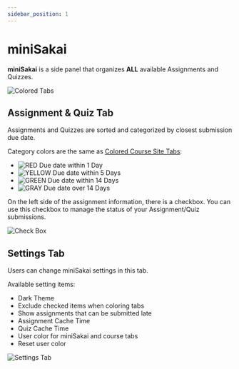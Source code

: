 ```yaml
---
sidebar_position: 1
---
```


# miniSakai

**miniSakai** is a side panel that organizes **ALL** available Assignments and Quizzes.

![Colored Tabs](img/mini_sakai_frame.png)

## Assignment & Quiz Tab
Assignments and Quizzes are sorted and categorized by closest submission due date.

Category colors are the same as [Colored Course Site Tabs](#colored-course-site-tabs):
- ![RED](img/01.png)
  Due date within 1 Day
- ![YELLOW](img/02.png)
  Due date within 5 Days
- ![GREEN](img/03.png)
  Due date within 14 Days
- ![GRAY](img/04.png)
  Due date over 14 Days

On the left side of the assignment information, there is a checkbox. You can use this checkbox to manage the status of your Assignment/Quiz submissions.

![Check Box](img/checkbox.png)

## Settings Tab
Users can change miniSakai settings in this tab.

Available setting items: 
- Dark Theme
- Exclude checked items when coloring tabs
- Show assignments that can be submitted late
- Assignment Cache Time
- Quiz Cache Time
- User color for miniSakai and course tabs
- Reset user color


![Settings Tab](img/settings_tab.png)

